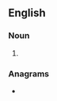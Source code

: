 ==English==

===Noun===
{{head|en|noun plural form}}

# {{plural of|boatload|lang=en}}

===Anagrams===
* {{anagrams|en|a=aabdloost|Badolatos}}